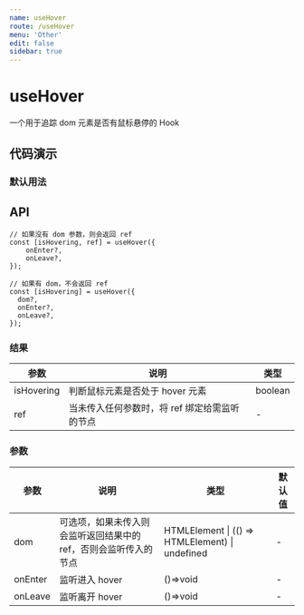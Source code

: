 ```yaml
---
name: useHover
route: /useHover
menu: 'Other'
edit: false
sidebar: true
---
```





# useHover
一个用于追踪 dom 元素是否有鼠标悬停的 Hook

## 代码演示

### 默认用法

<JackBox tsCode={Demo1CodeTs} jsCode={Demo1CodeJs} demoName='默认用法' description='使用 ref 设置需要需要监听的元素'>
  <Demo1 />
</JackBox>

<JackBox tsCode={Demo2CodeTs} jsCode={Demo2CodeJs} demoName='懒加载' description='传入 function 或者 dom 来监听任意的 dom 节点'>
  <Demo2 />
</JackBox>

## API
```
// 如果没有 dom 参数，则会返回 ref
const [isHovering, ref] = useHover({
    onEnter?,
    onLeave?,
});

// 如果有 dom，不会返回 ref
const [isHovering] = useHover({
  dom?,
  onEnter?,
  onLeave?,
});
```

### 结果

| 参数     | 说明                                     | 类型       |
|----------|------------------------------------------|------------|
| isHovering  | 判断鼠标元素是否处于 hover 元素                  | boolean    |
| ref     | 当未传入任何参数时，将 ref 绑定给需监听的节点      | -        |

### 参数

| 参数    | 说明                                         | 类型                   | 默认值 |
|---------|----------------------------------------------|------------------------|--------|
| dom | 可选项，如果未传入则会监听返回结果中的 ref，否则会监听传入的节点  | HTMLElement \| (() => HTMLElement) \| undefined | -      |
| onEnter | 监听进入 hover  | ()=>void | -      |
| onLeave | 监听离开 hover  | ()=>void | -      |
